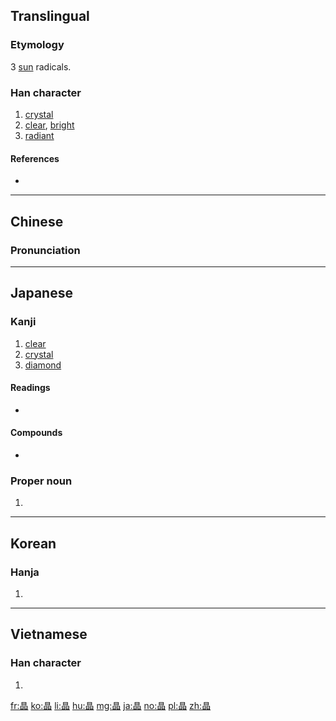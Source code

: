 {{also|品}}
==Translingual==
{{stroke order|strokes=12}}

===Etymology===
3 [[sun]] radicals.

===Han character===
{{Han char|rn=72|rad=日|as=08|sn=12|four=60660|canj=AAA|ids=⿱日昍}}

# [[crystal]]
# [[clear]], [[bright]]
# [[radiant]]

====References====
* {{Han ref|kx=0497.060|dkj=14000|dj=0863.140|hdz=21518.100|uh=6676|ud=26230|bh=B4B9|bd=46265}}

----

==Chinese==
{{zh-forms}}

===Pronunciation===
{{zh-pron
|m=jīng
|c=zing1
|mn=cheⁿ/chiⁿ
|mc=y
|oc=y
|ma=
|cat=n,a
}}

----

==Japanese==

===Kanji===
{{ja-kanji|grade=c|rs=日08}}

# [[clear]]
# [[crystal]]
# [[diamond]]

====Readings====
* {{ja-readings|kanon=[[せい]] (sei)|nanori=[[あき]] (aki), [[あきら]] (akira), [[てる]] (teru), [[まさ]] (masa)|goon=[[しょう]] (shō)|kun=[[あきらか]] (akiraka)}}

====Compounds====
* {{ja-r|結晶|gloss=crystal|けっしょう}}

===Proper noun===
{{ja-pos|あきら|proper}}

# {{given name|male|or=female|lang=ja|sort=あきら}}

----

==Korean==

===Hanja===
{{ko-hanja|hangeul=정|eumhun=|rv=jeong|mr=chŏng|y=ceng}}

# {{defn|lang=ko|sort=日08}}

----

==Vietnamese==

===Han character===
{{vi-hantu|[[tinh]]|rs=日08}}

# {{defn|lang=vi|sort=日08}}

[[fr:晶]]
[[ko:晶]]
[[li:晶]]
[[hu:晶]]
[[mg:晶]]
[[ja:晶]]
[[no:晶]]
[[pl:晶]]
[[zh:晶]]